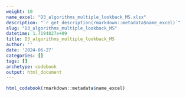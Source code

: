 ```yaml
---
weight: 10
name_excel: "D3_algorithms_multiple_lookback_MS.xlsx"
description: "`r get_description(rmarkdown::metadata$name_excel)`"
slug: "D3_algorithms_multiple_lookback_MS"
datetime: 1.7194827e+09
title: D3_algorithms_multiple_lookback_MS
author: ''
date: '2024-06-27'
categories: []
tags: []
archetype: codebook
output: html_document
---
```


```r
html_codebook(rmarkdown::metadata$name_excel)
```
